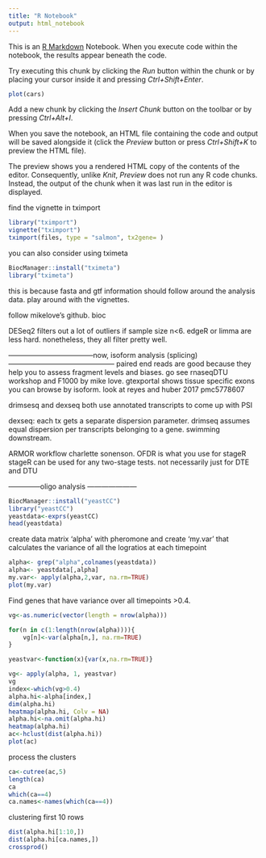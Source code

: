 ```yaml
---
title: "R Notebook"
output: html_notebook
---
```


This is an [R Markdown](http://rmarkdown.rstudio.com) Notebook. When you execute code within the notebook, the results appear beneath the code. 

Try executing this chunk by clicking the *Run* button within the chunk or by placing your cursor inside it and pressing *Ctrl+Shift+Enter*. 

```r
plot(cars)
```

Add a new chunk by clicking the *Insert Chunk* button on the toolbar or by pressing *Ctrl+Alt+I*.

When you save the notebook, an HTML file containing the code and output will be saved alongside it (click the *Preview* button or press *Ctrl+Shift+K* to preview the HTML file).

The preview shows you a rendered HTML copy of the contents of the editor. Consequently, unlike *Knit*, *Preview* does not run any R code chunks. Instead, the output of the chunk when it was last run in the editor is displayed.


find the vignette in tximport
```r
library("tximport")
vignette("tximport")
tximport(files, type = "salmon", tx2gene= )
```
you can also consider using tximeta
```r
BiocManager::install("tximeta")
library("tximeta")
```

this is because fasta and gtf information should follow around the analysis data. play around with the vignettes. 

follow mikelove's github. bioc

DESeq2 filters out a lot of outliers if sample size n<6. edgeR or limma are less hard. nonetheless, they all filter pretty well. 

------------------------------------now, isoform analysis (splicing)---------------------------------------------
paired end reads are good because they help you to assess fragment levels and biases. 
go see rnaseqDTU workshop and F1000 by mike love. 
gtexportal shows tissue specific exons
you can browse by isoform. 
look at reyes and huber 2017 pmc5778607

drimsesq and dexseq both use annotated transcripts to come up with PSI

dexseq: each tx gets a separate dispersion parameter. drimseq assumes equal dispersion per transcripts belonging to a gene. swimming downstream.

ARMOR workflow charlette sonenson. 
OFDR is what you use for stageR
stageR can be used for any two-stage tests. not necessarily just for DTE and DTU

--------------oligo analysis ---------------------
```r
BiocManager::install("yeastCC")
library("yeastCC")
yeastdata<-exprs(yeastCC)
head(yeastdata)
```
create data matrix 'alpha' with pheromone and create 'my.var' that calculates the variance of all the logratios at each timepoint
```r
alpha<- grep("alpha",colnames(yeastdata))
alpha<- yeastdata[,alpha]
my.var<- apply(alpha,2,var, na.rm=TRUE)
plot(my.var)
```
Find genes that have variance over all timepoints >0.4. 

```r
vg<-as.numeric(vector(length = nrow(alpha)))

for(n in c(1:length(nrow(alpha)))){
    vg[n]<-var(alpha[n,], na.rm=TRUE)
}

yeastvar<-function(x){var(x,na.rm=TRUE)}

vg<- apply(alpha, 1, yeastvar)
vg
index<-which(vg>0.4)
alpha.hi<-alpha[index,]
dim(alpha.hi)
heatmap(alpha.hi, Colv = NA)
alpha.hi<-na.omit(alpha.hi)
heatmap(alpha.hi)
ac<-hclust(dist(alpha.hi))
plot(ac)
```

process the clusters
```r
ca<-cutree(ac,5)
length(ca)
ca
which(ca==4)
ca.names<-names(which(ca==4))
```

clustering first 10 rows
```r
dist(alpha.hi[1:10,])
dist(alpha.hi[ca.names,])
crossprod()
```


